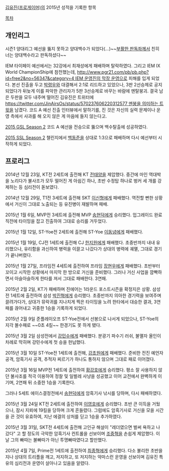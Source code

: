 [[김유진(프로게이머)]]의 2015년 성적을 기록한 항목

[[목차]]
== 개인리그 ==
시즌1 양대리그 예선을 뚫지 못하고 양대백수가 되었다(...)~~[[이원표|부활한 판독좌]]께서 친히 너는 양대백수라고 판독하셨다~~

IEM 타이페이 예선에서는 32강에서 최재성에게 패배하며 탈락하였다. 그리고 IEM IX World ChampionShip에 참전했는데, [[http://www.pgr21.com/pb/pb.php?id=free2&no=56347&category=4 IEM 운영진의 막장 운영]]으로 피해를 입게 되었다. 본선 진출을 두고 [[박령우]]와 대결해서 2:1로 리드하고 있었으나, 3판 2선승제로 공지되었다가 뒤늦게 이를 파악한 관리자가 5판 3선승제로 바꾸는 바람에 멘탈붕괴. 결국 남은 두판을 모두 내주며 떨어진 김유진은 트위터에 [[https://twitter.com/JinAirsOs/status/570237606220312577 멘붕을 의미하는 트윗]]을 남겼다. 코드 A 예선 진출 인터뷰에서 말하기를, 진 것은 자신의 실력 문제이나 운영 측에서 사과를 해 오지 않은 게 마음에 들지 않는다고. 

[[2015 GSL Season 2]] 코드 A 예선을 전승으로 뚫으며 백수탈출에 성공하였다. 


[[2015 SSL Season 2]] 챌린지에서 [[백동준]]을 상대로 1:3으로 패배하며 다시 예선부터 시작하게 되었다. 
== 프로리그 ==
2014년 12월 23일, KT전 2세트에 출전해 KT [[전태양]]을 제압했다. 중간에 마인 역대박을 노리다가 불사조가 모두 떨어진 게 아쉽긴 하나, 초반 수정탑 하나로 벙커 세 개를 강제하는 등 심리전이 돋보였다.

2014년 12월 29일, T1전 3세트에 출전해 SKT [[이신형]]에게 패배했다. 역전할 뻔한 상황에서 거신이 그대로 노출되는 등 유진병이 재발하며 패배. 

2015년 1월 6일, MVP전 3세트에 출전해 MVP [[송현덕]]에게 승리했다. 업그레이드 완료 직전에 타이밍을 잡고 진출하여 그대로 승리를 거두었다. 

2015년 1월 12일, ST-Yoe전 2세트에 출전해 ST-Yoe [[이동녕]]에게 패배했다. 

2015년 1월 19일, CJ전 1세트에 출전해 CJ [[한지원]]에게 패배했다. 초중반까지 내내 유리했으나, 유리함을 과신하여 병력을 이끌고 나갔다가 상대의 병력에 궤멸, 그대로 경기가 끝나버렸다. 

2015년 1월 27일, 프라임전 4세트에 출전하여 프라임 [[장현우]]에게 패배했다. 초반부터 꼬이고 시작한 상황에서 마지막 한 방으로 거신을 준비했다. 그러나 거신 사업을 깜빡하면서 아슬아슬하게 한타를 져서 그대로 패배한다. 3연패. 

2015년 2월 2일, KT가 패배하며 진에어는 1라운드 포스트시즌을 확정지은 상황. 삼성전 1세트에 출전하여 삼성 [[박진혁]]에게 승리했다. 초중반까지 의아한 경기력을 보여주며 끌려가다가, 상대가 뮤락귀를 지나치게 찍은 타이밍을 노려 한타에서 대승한 결과, 3연패를 끊어내고 귀중한 1승을 기록하게 되었다.

2015년 2월 9일 준플레이오프 ST-Yoe전에서 선봉으로 나서게 되었으나, ST-Yoe의 지각 몰수패로 ~~0초 4킬~~ 한경기도 못 하게 됐다.

2015년 3월 2일 삼성전에서 [[강민수]]에게 패배했다. 분광기 파수기 러쉬, 불멸자 올인이 차례로 막히며 강민수에게 첫 승을 헌납했다.

2015년 3월 10일 ST-Yoe전 1세트에 출전해, [[강초원]]에게 패배했다. 준비한 전진 예언자 공격, 암흑기사 공격, 추적자 찌르기가 하나도 통하지 않으며 그대로 패로 이어졌다. 

2015년 3월 16일 MVP전 1세트에 출전하여 [[황강호]]에게 승리했다. 평소 잘 사용하지 않던 불사조를 적극 이용하여 정찰 및 일벌레 사냥을 성공했고 이어 교전에서 완벽하게 이기며, 2연패 뒤 소중한 1승을 기록한다. 

그러나 5세트 에이스결정전에서 [[송현덕]]에게 암흑기사 낚시를 당하며, 다시 패배하였다. 

2015년 3월 24일 KT전 2세트에 출전하여 [[이영호]]에게 승리했다. 초반 큰 이득을 거뒀으나, 잠시 지뢰에 19킬을 당하며 크게 흔들렸다. 그럼에도 암흑기사로 거신을 모을 시간을 끈 것이 유효하여, 지난 에결의 상처를 딛고 1승을 추가하였다. 

2015년 3월 31일, SKT전 4세트에 출전해  고인규 해설이 "레더였으면 벌써 욕하고 나갔다" 고 할 정도의 극악한 암흑기사 컨트롤을 선보이며  [[조중혁]]을 손쉽게 제압했다. 이날 그의 빠따는 불빠따가 아닌 투명빠따였다고 할만했다.

2015년 4월 7일, Prime전 1세트에 출전하여 [[최종혁]]에게 승리했다. 다소 불리한 초반을 지나 상대의 트리플을 깨고, 저지하고, 또 저지하는 악마스런 운영을 선보이며 김유진 특유의 심리전과 운영이 살아나고 있음을 알렸다.
